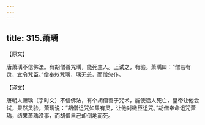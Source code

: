 ```yaml
---
---
---
```

title: 315.萧瑀
---



【原文】

唐萧瑀不信佛法。有胡僧善咒瑀，能死生人。上试之，有验。萧瑀曰：“僧若有灵，宜令咒臣。”僧奉敕咒瑀，瑀无恙，而僧忽仆。

【译文】

唐朝人萧瑀（字时文）不信佛法，有个胡僧善于咒术，能使活人死亡，皇帝让他尝试，果然灵验。萧瑀说：“胡僧诅咒如果有灵，让他对微臣诅咒。”胡僧奉命诅咒萧瑀，结果萧瑀没事，而胡僧自己却倒地而死。